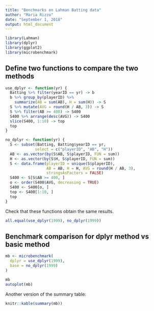 ---
title: "Benchmarks on Lahman Batting data"
author: "Maria Rizzo"
date: "September 1, 2018"
output: html_document
---

```{r}
library(Lahman)
library(dplyr)
library(ggplot2)
library(microbenchmark)
```

## Define two functions to compare the two methods

```{r}
use_dplyr <- function(yr) {
  Batting %>% filter(yearID == yr) -> b
  b %>% group_by(playerID) %>% 
    summarize(AB = sum(AB), H = sum(H)) -> S
  S %>% mutate(AVG = round(H / AB, 3)) -> S
  S %>% filter(AB >= 400) -> S400
  S400 %>% arrange(desc(AVG)) -> S400
  slice(S400, 1:10) -> top
  top
}

no_dplyr <- function(yr) {
  S <- subset(Batting, Batting$yearID == yr, 
             select = c("playerID", "AB", "H"))
  AB <- as.vector(by(S$AB, S$playerID, FUN = sum))
  H <- as.vector(by(S$H, S$playerID, FUN = sum))
  S <- data.frame(playerID = unique(S$playerID), 
                  AB = AB, H = H, AVG = round(H / AB, 3),
                  stringsAsFactors = FALSE)
  S400 <- S[S$AB >= 400, ]
  o <- order(S400$AVG, decreasing = TRUE)
  S400 <- S400[o, ]
  top <- S400[1:10, ]
  top
}
```

Check that these functions obtain the same results.

```{r}
all.equal(use_dplyr(1999), no_dplyr(1999))
```

## Benchmark comparison for dplyr method vs basic method

```{r}
mb <- microbenchmark(
  dplyr = use_dplyr(1999),
  base = no_dplyr(1999)
)

mb
autoplot(mb)
```

Another version of the summary table:

```{r}
knitr::kable(summary(mb))
```